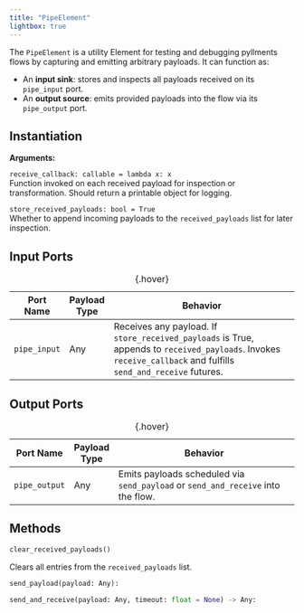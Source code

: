 ```yaml
---
title: "PipeElement"
lightbox: true
---
```


The `PipeElement` is a utility Element for testing and debugging pyllments flows by capturing and emitting arbitrary payloads. It can function as:

- An **input sink**: stores and inspects all payloads received on its `pipe_input` port.
- An **output source**: emits provided payloads into the flow via its `pipe_output` port.

## Instantiation

**Arguments:**

`receive_callback: callable = lambda x: x`  
<span class="tab">Function invoked on each received payload for inspection or transformation. Should return a printable object for logging.</span>  

`store_received_payloads: bool = True`  
<span class="tab">Whether to append incoming payloads to the `received_payloads` list for later inspection.</span>

## Input Ports

| Port Name   | Payload Type | Behavior                                                                                   |
|-------------|--------------|--------------------------------------------------------------------------------------------|
| `pipe_input`| Any          | Receives any payload. If `store_received_payloads` is True, appends to `received_payloads`. Invokes `receive_callback` and fulfills `send_and_receive` futures. |

: {.hover}

## Output Ports

| Port Name     | Payload Type | Behavior                                                                                              |
|---------------|--------------|-------------------------------------------------------------------------------------------------------|
| `pipe_output` | Any          | Emits payloads scheduled via `send_payload` or `send_and_receive` into the flow.                      |

: {.hover}

## Methods

```python
clear_received_payloads()
```

Clears all entries from the `received_payloads` list.

```python
send_payload(payload: Any):
```


```python
send_and_receive(payload: Any, timeout: float = None) -> Any:
```

